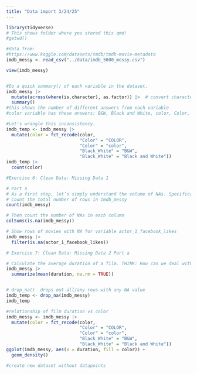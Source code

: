 ```yaml
---
title: "Data import 3/24/25"
---
```


```r
library(tidyverse)
# This shows folder where you stored this qmd!
#getwd()

#data from:
#https://www.kaggle.com/datasets/tmdb/tmdb-movie-metadata
imdb_messy <- read_csv("../data/imdb_5000_messy.csv")

view(imdb_messy)


#Do a quick summary() of each variable in the dataset.
imdb_messy |>
  mutate(across(where(is.character), as.factor)) |>  # convert characters to factors in order to summarize
  summary()
#this shows the number of different answers from each variable
#color variable has these answers: B&W, Black and White, color, Color, COLOR

#Let's wrangle this inconsistency.
imdb_temp <- imdb_messy |>
  mutate(color = fct_recode(color,
                            "Color" = "COLOR",
                            "Color" = "color",
                            "Black_White" = "B&W",
                            "Black_White" = "Black and White"))
imdb_temp |>
  count(color)
```

```r
#Exercise 6: Clean Data: Missing Data 1

# Part a
# As a first step, let’s simply understand the volume of NAs. Specifically:
# Count the total number of rows in imdb_messy
count(imdb_messy)

# Then count the number of NAs in each column
colSums(is.na(imdb_messy))

# Show rows of movies with NA for variable actor_1_facebook_likes
imdb_messy |> 
  filter(is.na(actor_1_facebook_likes)) 

```

```r
# Exercise 7: Clean Data: Missing Data 2 Part a

# Calculate the average duration of a film. THINK: How can we deal with the NA’s?
imdb_messy |> 
  summarize(mean(duration, na.rm = TRUE))


# drop_na()  drops out all/any rows with any NA value
imdb_temp <- drop_na(imdb_messy)
imdb_temp

#relationship of film duration vs color
imdb_messy <- imdb_messy |>
  mutate(color = fct_recode(color,
                            "Color" = "COLOR",
                            "Color" = "color",
                            "Black_White" = "B&W",
                            "Black_White" = "Black and White"))
ggplot(imdb_messy, aes(x = duration, fill = color)) +
  geom_density()

#create new dataset without datapoints 



```
